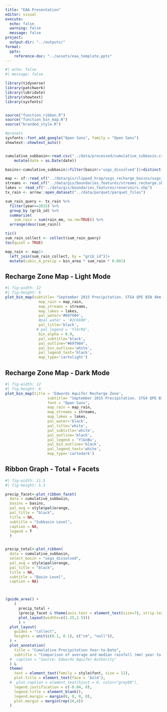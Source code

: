 ```yaml
---
title: "EAA Presentation"
editor: visual
execute:
  echo: false
  warning: false
  message: false
project:
  output-dir: "../outputs/"  
format: 
  pptx:
    reference-doc: "../assets/eaa_template.pptx"
---
```


```r
#| echo: false
#| message: false

library(tidyverse)
library(patchwork)
library(lubridate)
library(showtext)
library(sysfonts)


source("function_ribbon.R")
source("function_bin_map.R")
source("branded_style.R")

#presets
sysfonts::font_add_google("Open Sans", family = "Open Sans")
showtext::showtext_auto()


cumulative_subbasin<-read.csv("../data/processed/cumulative_subbasin.csv")|>
    mutate(date = as.Date(date))

basins<-cumulative_subbasin|>filter(basin!='usgs_dissolved')|>distinct(basin)|>pull()

map <- sf::read_sf("../data/gis/clipped_hrap/usgs_recharge_basins/usgs_dissolved.shp")
streams <- read_sf("../data/gis/boundaries_features/streams_recharge.shp")
lakes <- read_sf("../data/gis/boundaries_features/reservoirs.shp")
tx_rain <- arrow::open_dataset("../data/parquet/parquet_files")

sum_rain_query <- tx_rain %>%
  filter(year==2015) %>%
  group_by (grib_id) %>%
  summarize(
    sum_rain = sum(rain_mm, na.rm=TRUE)) %>%
  arrange(desc(sum_rain))

tic()
sum_rain_collect <- collect(sum_rain_query)
toc(quiet = TRUE)  

map_rain <- map|>
  left_join(sum_rain_collect, by = "grib_id")|>
  mutate(cubic_m_precip = bin_area * sum_rain * 0.001)

```


## Recharge Zone Map - Light Mode

```r
#| fig-width: 12
#| fig-height: 6
plot_bin_map(subtitle= "September 2015 Precipitation. STG4 QPE BIN 4km.",
               map_rain = map_rain,
               map_streams = streams,
               map_lakes = lakes,
               pal_water='#697984',
               #pal_water = '#2C6690',
               pal_title='black',
              # pal_legend = 'YlOrRd',
               bin_alpha = 0.9,
               pal_subtitle='black',
               pal_outline="#697984",
               pal_bin_outline='white',
               pal_legend_text='black',
               map_type='cartolight')

```

## Recharge Zone Map - Dark Mode


```r
#| fig-width: 12
#| fig-height: 6
plot_bin_map(title = 'Edwards Aquifer Recharge Zone',
                   subtitle= "September 2015 Precipitation. STG4 QPE BIN 4km.",
                   font = "Open Sans",
                   map_rain = map_rain,
                   map_streams = streams,
                   map_lakes = lakes,
                   pal_water='black',
                   pal_title='white',
                   pal_subtitle='white',
                   pal_outline='black',
                   pal_legend = 'YlGnBu',
                   pal_bin_outline='black',
                   pal_legend_text='white',
                   map_type='cartodark')

```



## Ribbon Graph - Total + Facets

```r
#| fig-width: 11.5
#| fig-height: 5.3

precip_facet<-plot_ribbon_facet(
  data = cumulative_subbasin, 
  basins = basins, 
  pal_avg = style$pal$orange,
  pal_title = "black",
  title = NA,
  subtitle = "Subbasin Level",
  caption = NA,
  legend = T
  )


precip_total<-plot_ribbon(
  data = cumulative_subbasin, 
  select_basin = "usgs_dissolved", 
  pal_avg = style$pal$orange,
  pal_title = "black",
  title = NA,
  subtitle = "Basin Level",
  caption = NA)



(guide_area() + 
    (
      precip_total + 
      (precip_facet & theme(axis.text = element_text(size=7), strip.text = element_text(size=7))) +
      plot_layout(widths=c(1.25,1.5)))
      ) +
  plot_layout(
    guides = "collect", 
    heights = unit(c(0.1, 0.1), c("cm", "null")),
  ) + 
  plot_annotation(
    title = "Cumulative Precipitation Year-to-Date",
    subtitle = "Comparison of average and median rainfall (mm) year to date for basins and subbasins.",
  #  caption = "Source: Edwards Aquifer Authority"
  ) & 
  theme(
    text = element_text(family = style$font, size = 12),
    plot.title = element_text(face = 'bold'),
  #  plot.caption = element_text(hjust = 0, color="grey60"),
    legend.justification = c(-0.04, 0),
    legend.title = element_blank(),
    legend.margin = margin(0, 0, 0, 0),
    plot.margin = margin(rep(10,4)) 
  )

```

